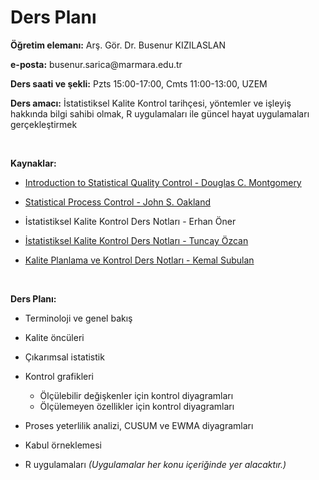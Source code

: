 # Ders Planı

**Öğretim elemanı:** Arş. Gör. Dr. Busenur KIZILASLAN

**e-posta:** busenur.sarica@marmara.edu.tr

**Ders saati ve şekli:** Pzts 15:00-17:00, Cmts 11:00-13:00, UZEM

**Ders amacı:** İstatistiksel Kalite Kontrol tarihçesi, yöntemler ve işleyiş hakkında bilgi sahibi olmak, R uygulamaları ile güncel hayat uygulamaları gerçekleştirmek

<br>

**Kaynaklar:** 

- [Introduction to Statistical Quality Control - Douglas C. Montgomery](http://endustri.eskisehir.edu.tr/ipoyraz/TKY302/icerik/text%20book_montgomery_6th%20edition.pdf) 

- [Statistical Process Control - John S. Oakland](http://www.diliev.com/Home/materiali/KHEA/referati/6812268-Statistical-Process-Control-eBook-VG.pdf)

- İstatistiksel Kalite Kontrol Ders Notları - Erhan Öner

- [İstatistiksel Kalite Kontrol Ders Notları - Tuncay Özcan](http://auzefkitap.istanbul.edu.tr/kitap/endustrimuhlt_ue/istatistikselkalitekontrolu.pdf)

- [Kalite Planlama ve Kontrol Ders Notları - Kemal Subulan](https://kisi.deu.edu.tr/kemal.subulan/Kalite_Planlama_Kontrol_Week11_KS.pdf)

<br>

**Ders Planı:** 

- Terminoloji ve genel bakış

- Kalite öncüleri

- Çıkarımsal istatistik

- Kontrol grafikleri
  - Ölçülebilir değişkenler için kontrol diyagramları
  - Ölçülemeyen özellikler için kontrol diyagramları
  
- Proses yeterlilik analizi, CUSUM ve EWMA diyagramları

- Kabul örneklemesi

- R uygulamaları _(Uygulamalar her konu içeriğinde yer alacaktır.)_

